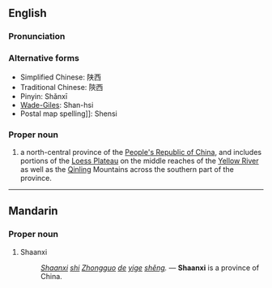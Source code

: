 {{see|Shanxi}}
==English==
{{wikipedia}}

===Pronunciation===
{{Audio|zh-Shaanxi.ogg|Shaanxi}}

===Alternative forms===
*Simplified Chinese: 陕西 
*Traditional Chinese: 陝西 
*Pinyin: Shǎnxī 
*[[Wade-Giles]]: Shan-hsi
*Postal map spelling]]: Shensi

===Proper noun===
{{en-proper-noun}}

#a north-central province of the [[People's Republic of China]], and includes portions of the [[Loess Plateau]] on the middle reaches of the [[Yellow River]] as well as the [[Qinling]] Mountains across the southern part of the province.

-----

==Mandarin==

===Proper noun===

{{cmn-proper|p|pin=Shǎnxī|pint=sha3xi1}}
# Shaanxi
#: ''[[Shaanxi]] [[shi]] [[Zhongguo]] [[de]] [[yige]] [[sheng|shěng]].'' &mdash; '''Shaanxi''' is a province of China.